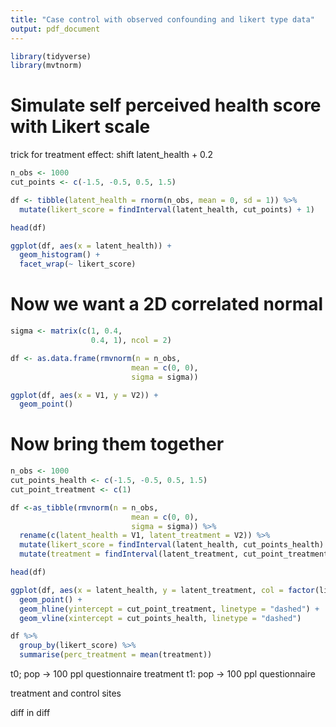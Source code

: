 ```yaml
---
title: "Case control with observed confounding and likert type data"
output: pdf_document
---
```


```r
library(tidyverse)
library(mvtnorm)
```

# Simulate self perceived health score with Likert scale

trick for treatment effect: shift latent_health + 0.2

```r
n_obs <- 1000
cut_points <- c(-1.5, -0.5, 0.5, 1.5)

df <- tibble(latent_health = rnorm(n_obs, mean = 0, sd = 1)) %>%
  mutate(likert_score = findInterval(latent_health, cut_points) + 1)

head(df)
```


```r
ggplot(df, aes(x = latent_health)) +
  geom_histogram() +
  facet_wrap(~ likert_score)
```


# Now we want a 2D correlated normal 

```r
sigma <- matrix(c(1, 0.4, 
                  0.4, 1), ncol = 2)

df <- as.data.frame(rmvnorm(n = n_obs, 
                           mean = c(0, 0), 
                           sigma = sigma))

ggplot(df, aes(x = V1, y = V2)) +
  geom_point()
```
# Now bring them together

```r
n_obs <- 1000
cut_points_health <- c(-1.5, -0.5, 0.5, 1.5)
cut_point_treatment <- c(1)

df <-as_tibble(rmvnorm(n = n_obs, 
                           mean = c(0, 0), 
                           sigma = sigma)) %>%
  rename(c(latent_health = V1, latent_treatment = V2)) %>%
  mutate(likert_score = findInterval(latent_health, cut_points_health) + 1) %>%
  mutate(treatment = findInterval(latent_treatment, cut_point_treatment))

head(df)
```
```r
ggplot(df, aes(x = latent_health, y = latent_treatment, col = factor(likert_score), shape = factor(treatment))) +
  geom_point() +
  geom_hline(yintercept = cut_point_treatment, linetype = "dashed") +
  geom_vline(xintercept = cut_points_health, linetype = "dashed")
```
```r
df %>%
  group_by(likert_score) %>%
  summarise(perc_treatment = mean(treatment))
```


t0; pop -> 100 ppl questionnaire
treatment
t1: pop -> 100 ppl questionnaire

treatment and control sites

diff in diff
